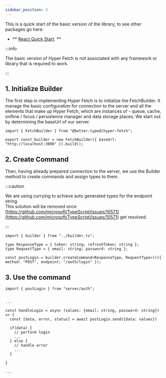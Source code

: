 ```yaml
---
sidebar_position: 3
---
```


This is a quick start of the basic version of the library, to see other packages go here:

- ** [React Quick Start](/docs/React/Overview). **

:::info

The basic version of Hyper Fetch is not associated with any framework or library that is required to work.

:::

## 1. Initialize Builder

The first step in implementing Hyper Fetch is to initialize the FetchBuilder. It manage the basic configuration for
connection to the server and all the elements that make up Hyper Fetch, which are instances of - queue, cache, onfline /
focus / persistence manager and data storage places. We start out by determining the baseUrl of our server.

```tsx title="/src/server/builder.ts"
import { FetchBuilder } from "@better-typed/hyper-fetch";

export const builder = new FetchBuilder({ baseUrl: "http://localhost:3000" }).build();
```

## 2. Create Command

Then, having already prepared connection to the server, we use the Builder method to create commands and assign types to
them.

:::caution

We are using currying to achieve auto generated types for the endpoint string. <br /> This solution will be removed once
[https://github.com/microsoft/TypeScript/issues/10571](https://github.com/microsoft/TypeScript/issues/10571) get
resolved.

:::

```tsx title="/src/server/auth/auth.ts"
import { builder } from "../builder.ts";

type ResponseType = { token: string; refreshToken: string };
type RequestType = { email: string; password: string };

const postLogin = builder.createCommand<ResponseType, RequestType>()({ method: "POST", endpoint: "/auth/login" });
```

## 3. Use the command

```tsx
import { postLogin } from "server/auth";


...

const handleLogin = async (values: {email: string, password: string}) => {
  const [data, error, status] = await postLogin.send({data: values})

  if(data) {
    // perform login
    ...
  } else {
    // handle error
    ...
  }

}

...


```
